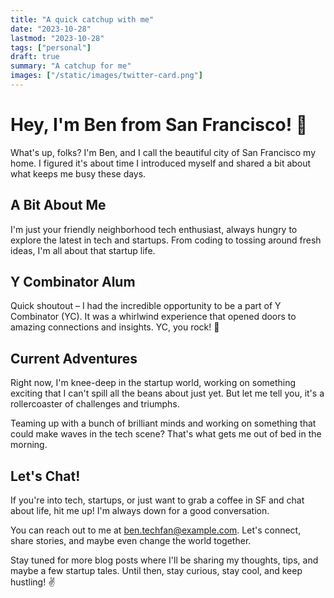 ```yaml
---
title: "A quick catchup with me"
date: "2023-10-28"
lastmod: "2023-10-28"
tags: ["personal"]
draft: true
summary: "A catchup for me"
images: ["/static/images/twitter-card.png"]
---
```


# Hey, I'm Ben from San Francisco! 🌉

What's up, folks? I'm Ben, and I call the beautiful city of San Francisco my home. I figured it's about time I introduced myself and shared a bit about what keeps me busy these days.

## A Bit About Me

I'm just your friendly neighborhood tech enthusiast, always hungry to explore the latest in tech and startups. From coding to tossing around fresh ideas, I'm all about that startup life.

## Y Combinator Alum

Quick shoutout – I had the incredible opportunity to be a part of Y Combinator (YC). It was a whirlwind experience that opened doors to amazing connections and insights. YC, you rock! 🚀

## Current Adventures

Right now, I'm knee-deep in the startup world, working on something exciting that I can't spill all the beans about just yet. But let me tell you, it's a rollercoaster of challenges and triumphs.

Teaming up with a bunch of brilliant minds and working on something that could make waves in the tech scene? That's what gets me out of bed in the morning.

## Let's Chat!

If you're into tech, startups, or just want to grab a coffee in SF and chat about life, hit me up! I'm always down for a good conversation.

You can reach out to me at ben.techfan@example.com. Let's connect, share stories, and maybe even change the world together.

Stay tuned for more blog posts where I'll be sharing my thoughts, tips, and maybe a few startup tales. Until then, stay curious, stay cool, and keep hustling! ✌️
